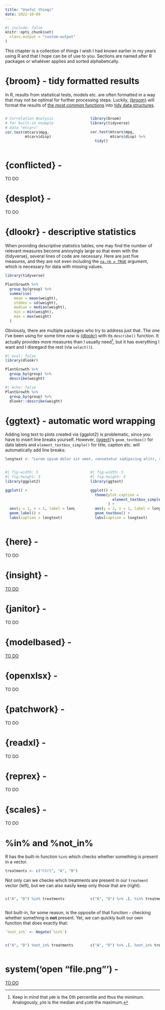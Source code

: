 ```yaml
---
title: "Useful things"
date: 2022-10-09
---
```


```r
#| include: false
knitr::opts_chunk$set(
  class.output = "custom-output"
)
```

This chapter is a collection of things I wish I had known earlier in my years using R and that I hope can be of use to you. Sections are named after R packages or whatever applies and sorted alphabetically.

# {broom} - tidy formatted results

In R, results from statistical tests, models etc. are often formatted in a way that may not be optimal for further processing steps. Luckily, [{broom}](https://broom.tidymodels.org/) will format the results of [the most common functions](https://broom.tidymodels.org/articles/available-methods.html) into [tidy data structures](https://www.jstatsoft.org/article/view/v059i10).

::: columns
::: {.column width="49%"}
```r
# Correlation Analysis
# for built-in example
# data "mtcars"
cor.test(mtcars$mpg, 
         mtcars$disp)
```
:::

::: {.column width="2%"}
:::

::: {.column width="49%"}
```r
library(broom)
library(tidyverse)

cor.test(mtcars$mpg,
         mtcars$disp) %>%
  tidy()
```
:::
:::

# {conflicted} -

TO DO

# {desplot} - 

TO DO

# {dlookr} - descriptive statistics

When providing descriptive statistics tables, one may find the number of relevant measures become annoyingly large so that even with the {tidyverse}, several lines of code are necessary. Here are just five measures, and they are not even including the [`na.rm = TRUE`](https://www.statology.org/na-rm/) argument, which is necessary for data with missing values.

```r
library(tidyverse)

PlantGrowth %>% 
  group_by(group) %>% 
  summarise(
    mean = mean(weight),
    stddev = sd(weight),
    median = median(weight),
    min = min(weight),
    max = max(weight)
  )
```

Obviously, there are multiple packages who try to address just that. The one I've been using for some time now is [{dlookr}](https://choonghyunryu.github.io/dlookr/) with its `describe()` function. It actually provides more measures than I usually need[^1], but it has everything I want and I disregard the rest (via `select()`).

[^1]: Keep in mind that `p00` is the 0th percentile and thus the minimum. Analogously, `p50` is the median and `p100` the maximum.

```r
#| eval: false
library(dlookr)

PlantGrowth %>%
  group_by(group) %>%
  describe(weight)
```

```r
#| echo: false
PlantGrowth %>%
  group_by(group) %>%
  dlookr::describe(weight)
```

# {ggtext} - automatic word wrapping

Adding long text to plots created via {ggplot2} is problematic, since you have to insert line breaks yourself. However, [{ggext}](https://wilkelab.org/ggtext/)'s `geom_textbox()` for data labels and `element_textbox_simple()` for title, caption etc. will automatically add line breaks:

```r
longtext <- "Lorem ipsum dolor sit amet, consetetur sadipscing elitr, sed diam nonumy eirmod tempor invidunt ut labore et dolore magna aliquyam erat, sed diam voluptua. At vero eos et accusam et justo duo dolores et ea rebum."
```

::: columns
::: {.column width="49%"}
```r
#| fig-width: 5
#| fig-height: 3
library(ggplot2)

ggplot() +
  
  
  
  aes(y = 1, x = 1, label = longtext) +
  geom_label() +
  labs(caption = longtext)
```
:::

::: {.column width="2%"}
:::

::: {.column width="49%"}
```r
#| fig-width: 5
#| fig-height: 3
library(ggtext)

ggplot() +
  theme(plot.caption =
          element_textbox_simple()
        ) +
  aes(y = 1, x = 1, label = longtext) +
  geom_textbox() +
  labs(caption = longtext)
```
:::
:::

# {here} -

TO DO

# {insight} - 

[TO DO](https://easystats.github.io/insight/reference/format_p.html)

# {janitor} -

TO DO

# {modelbased} -

[TO DO](https://easystats.github.io/modelbased/articles/estimate_response.html)

# {openxlsx} - 

TO DO

# {patchwork} - 

TO DO

# {readxl} - 

TO DO

# {reprex} - 

TO DO

# {scales} - 

TO DO

# %in% and %not_in%

R has the built-in function `%in%` which checks whether something is present in a vector.

```r
treatments <- c("Ctrl", "A", "B")
```

Not only can we checke which treatments are present in our `treatment` vector (left), but we can also easily keep only those that are (right).

::: columns
::: {.column width="49%"}
```r
c("A", "D") %in% treatments 
```
:::

::: {.column width="2%"}
:::

::: {.column width="49%"}
```r
c("A", "D") %>% .[. %in% treatments]
```
:::
:::

Not built-in, for some reason, is the opposite of that function - checking whether something is **not** present. Yet, we can quickly built our own function that does exactly that:

```r
`%not_in%` <- Negate(`%in%`)
```

::: columns
::: {.column width="49%"}
```r
c("A", "D") %not_in% treatments 
```
:::

::: {.column width="2%"}
:::

::: {.column width="49%"}
```r
c("A", "D") %>% .[. %not_in% treatments]
```
:::
:::

# system('open "file.png"') -

[TO DO](https://gist.github.com/SchmidtPaul/5cd96b53449f5f50cbda725d4cdacf9b)


